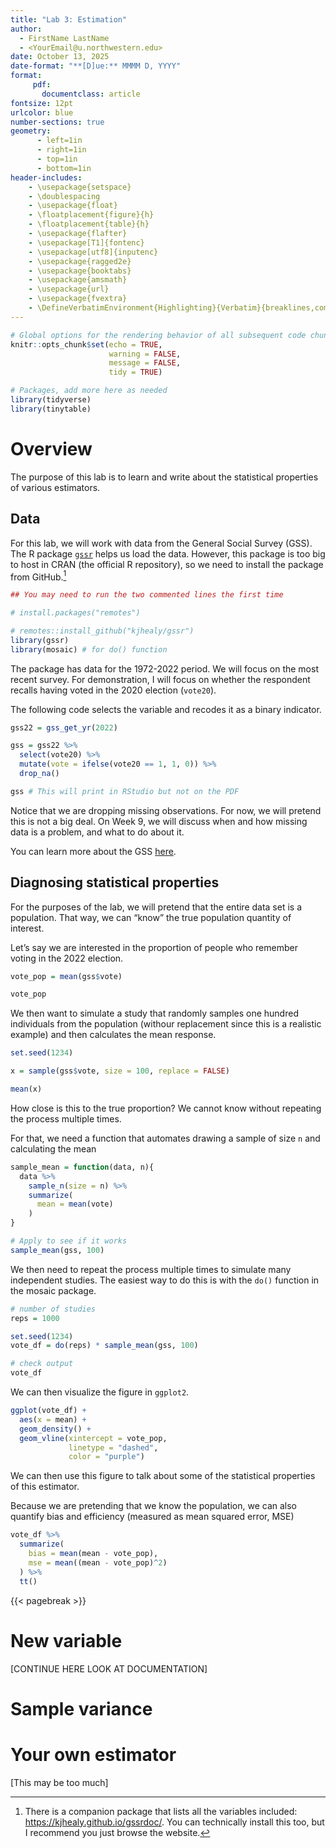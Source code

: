 ```yaml
---
title: "Lab 3: Estimation"
author: 
  - FirstName LastName
  - <YourEmail@u.northwestern.edu>
date: October 13, 2025
date-format: "**[D]ue:** MMMM D, YYYY"
format: 
     pdf:
       documentclass: article
fontsize: 12pt
urlcolor: blue
number-sections: true
geometry:
      - left=1in
      - right=1in
      - top=1in
      - bottom=1in
header-includes:
    - \usepackage{setspace}
    - \doublespacing
    - \usepackage{float}
    - \floatplacement{figure}{h}
    - \floatplacement{table}{h}
    - \usepackage{flafter}
    - \usepackage[T1]{fontenc}
    - \usepackage[utf8]{inputenc}
    - \usepackage{ragged2e}
    - \usepackage{booktabs}
    - \usepackage{amsmath}
    - \usepackage{url}
    - \usepackage{fvextra}
    - \DefineVerbatimEnvironment{Highlighting}{Verbatim}{breaklines,commandchars=\\\{\}}
---
```


```r
# Global options for the rendering behavior of all subsequent code chunks
knitr::opts_chunk$set(echo = TRUE, 
                      warning = FALSE,
                      message = FALSE,
                      tidy = TRUE)

# Packages, add more here as needed
library(tidyverse)
library(tinytable)
```

# Overview {.unnumbered}

The purpose of this lab is to learn and write about the statistical properties of various estimators.

## Data {.unnumbered}

For this lab, we will work with data from the General Social Survey (GSS). The R package [`gssr`](https://kjhealy.github.io/gssr/index.html) helps us load the data. However, this package is too big to host in CRAN (the official R repository), so we need to install the package from GitHub.^[There is a companion package that lists all the variables included: <https://kjhealy.github.io/gssrdoc/>. You can technically install this too, but I recommend you just browse the website.]

```r
## You may need to run the two commented lines the first time

# install.packages("remotes")

# remotes::install_github("kjhealy/gssr")
library(gssr)
library(mosaic) # for do() function
```

The package has data for the 1972-2022 period. We will focus on the most recent survey. For demonstration, I will focus on whether the respondent recalls having voted in the 2020 election (`vote20`).

The following code selects the variable and recodes it as a binary indicator.

```r
gss22 = gss_get_yr(2022)

gss = gss22 %>% 
  select(vote20) %>% 
  mutate(vote = ifelse(vote20 == 1, 1, 0)) %>% 
  drop_na()

gss # This will print in RStudio but not on the PDF
```

Notice that we are dropping missing observations. For now, we will pretend this is not a big deal. On Week 9, we will discuss when and how missing data is a problem, and what to do about it.

You can learn more about the GSS [here](https://gss.norc.org/content/dam/gss/get-documentation/pdf/codebook/GSS%202022%20Codebook.pdf).

## Diagnosing statistical properties {.unnumbered}

For the purposes of the lab, we will pretend that the entire data set is a population. That way, we can "know" the true population quantity of interest.

Let's say we are interested in the proportion of people who remember voting in the 2022 election.

```r
vote_pop = mean(gss$vote)

vote_pop
```

We then want to simulate a study that randomly samples one hundred individuals from the population (withour replacement since this is a realistic example) and then calculates the mean response.

```r
set.seed(1234)

x = sample(gss$vote, size = 100, replace = FALSE)

mean(x)
```

How close is this to the true proportion? We cannot know without repeating the process multiple times.

For that, we need a function that automates drawing a sample of size `n` and calculating the mean

```r
sample_mean = function(data, n){
  data %>% 
    sample_n(size = n) %>% 
    summarize(
      mean = mean(vote)
    )
}

# Apply to see if it works
sample_mean(gss, 100)
```

We then need to repeat the process multiple times to simulate many independent studies. The easiest way to do this is with the `do()` function in the mosaic package.

```r
# number of studies
reps = 1000

set.seed(1234)
vote_df = do(reps) * sample_mean(gss, 100)

# check output
vote_df
```

We can then visualize the figure in `ggplot2`.

```r
ggplot(vote_df) +
  aes(x = mean) +
  geom_density() +
  geom_vline(xintercept = vote_pop,
             linetype = "dashed",
             color = "purple")
```

We can then use this figure to talk about some of the statistical properties of this estimator. 

Because we are pretending that we know the population, we can also quantify bias and efficiency (measured as mean squared error, MSE)

```r
vote_df %>% 
  summarize(
    bias = mean(mean - vote_pop),
    mse = mean((mean - vote_pop)^2)
  ) %>% 
  tt()
```


{{< pagebreak >}}

# New variable

[CONTINUE HERE LOOK AT DOCUMENTATION]

# Sample variance

# Your own estimator

[This may be too much]